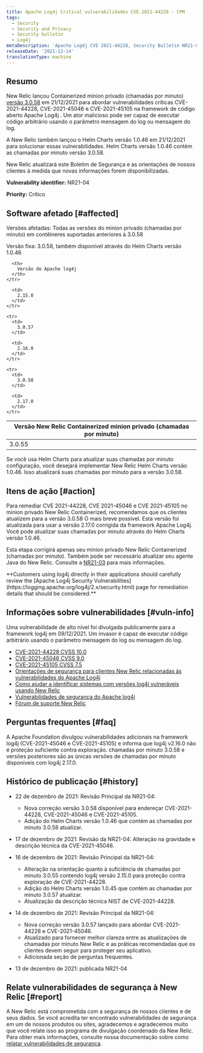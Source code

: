 ```yaml
---
title: Apache Log4j Critical vulnerabilidades CVE-2021-44228 - CPM
tags:
  - Security
  - Security and Privacy
  - Security bulletin
  - Log4j
metaDescription: 'Apache Log4j CVE 2021-44228, Security Bulletin NR21-04 (Containerized Private Minions)'
releaseDate: '2021-12-14'
translationType: machine
---
```


## Resumo

New Relic lançou Containerized minion privado (chamadas por minuto) [versão 3.0.58](/docs/release-notes/synthetics-release-notes/containerized-private-minions-release-notes/containerized-private-minion-cpm-3058/) em 21/12/2021 para abordar vulnerabilidades críticas CVE-2021-44228, CVE-2021-45046 e CVE-2021-45105 na framework de código aberto Apache Log4j . Um ator malicioso pode ser capaz de executar código arbitrário usando o parâmetro mensagem do log ou mensagem do log.

A New Relic também lançou o Helm Charts versão 1.0.46 em 21/12/2021 para solucionar essas vulnerabilidades. Helm Charts versão 1.0.46 contém as chamadas por minuto versão 3.0.58.

New Relic atualizará este Boletim de Segurança e as orientações de nossos clientes à medida que novas informações forem disponibilizadas.

<DNT>**Vulnerability identifier:**</DNT> NR21-04

<DNT>**Priority:**</DNT> Crítico

## Software afetado [#affected]

Versões afetadas: Todas as versões do minion privado (chamadas por minuto) em contêineres suportadas anteriores à 3.0.58

Versão fixa: 3.0.58, também disponível através do Helm Charts versão 1.0.46

<table>
  <thead>
    <tr>
      <th>
        Versão New Relic Containerized minion privado (chamadas por minuto)
      </th>

      <th>
        Versão do Apache log4j
      </th>
    </tr>
  </thead>

  <tbody>
    <tr>
      <td>
        3.0.55
      </td>

      <td>
        2.15.0
      </td>
    </tr>

    <tr>
      <td>
        3.0.57
      </td>

      <td>
        2.16.0
      </td>
    </tr>

    <tr>
      <td>
        3.0.58
      </td>

      <td>
        2.17.0
      </td>
    </tr>
  </tbody>
</table>

Se você usa Helm Charts para atualizar suas chamadas por minuto configuração, você desejará implementar New Relic Helm Charts versão 1.0.46. Isso atualizará suas chamadas por minuto para a versão 3.0.58.

## Itens de ação [#action]

Para remediar CVE 2021-44228, CVE 2021-45046 e CVE 2021-45105 no minion privado New Relic Containerized, recomendamos que os clientes atualizem para a versão 3.0.58 O mais breve possível. Esta versão foi atualizada para usar a versão 2.17.0 corrigida da framework Apache Log4j. Você pode atualizar suas chamadas por minuto através do Helm Charts versão 1.0.46.

Esta etapa corrigirá apenas seu minion privado New Relic Containerized (chamadas por minuto). Também pode ser necessário atualizar seu agente Java do New Relic. Consulte a [NR21-03](/docs/security/new-relic-security/security-bulletins/security-bulletin-nr21-03) para mais informações.

<DNT>
  **Customers using log4j directly in their applications should carefully review the [Apache Log4j Security Vulnerabilities](https://logging.apache.org/log4j/2.x/security.html) page for remediation details that should be considered.**
</DNT>

## Informações sobre vulnerabilidades [#vuln-info]

Uma vulnerabilidade de alto nível foi divulgada publicamente para a framework log4j em 09/12/2021. Um invasor é capaz de executar código arbitrário usando o parâmetro mensagem do log ou mensagem do log.

* [CVE-2021-44228 CVSS 10.0](https://cve.mitre.org/cgi-bin/cvename.cgi?name=CVE-2021-44228)
* [CVE-2021-45046 CVSS 9.0](https://cve.mitre.org/cgi-bin/cvename.cgi?name=CVE-2021-45046)
* [CVE-2021-45105 CVSS 7.5](https://cve.mitre.org/cgi-bin/cvename.cgi?name=CVE-2021-45105)
* [Orientações de segurança para clientes New Relic relacionadas às vulnerabilidades do Apache Log4j](https://newrelic.com/blog/nerdlog/security-guidance-for-log4j)
* [Como ajudar a identificar sistemas com versões log4j vulneráveis usando New Relic](https://newrelic.com/blog/how-to-relic/new-relic-log4j-detection)
* [Vulnerabilidades de segurança do Apache log4j](https://logging.apache.org/log4j/2.x/security.html)
* [Fórum de suporte New Relic](https://discuss.newrelic.com/t/log4j-zero-day-vulnerability-and-the-new-relic-java-agent/170322)

## Perguntas frequentes [#faq]

<CollapserGroup>
  <Collapser
    id="357-update"
    title="Atualizei para chamadas por minuto 3.0.55 já. Preciso atualizar para 3.0.58?"
  >
    A Apache Foundation divulgou vulnerabilidades adicionais na framework log4j (CVE-2021-45046 e CVE-2021-45105) e informa que log4j v2.16.0 não é proteção suficiente contra exploração. chamadas por minuto 3.0.58 e versões posteriores são as únicas versões de chamadas por minuto disponíveis com log4j 2.17.0.
  </Collapser>
</CollapserGroup>

## Histórico de publicação [#history]

* 22 de dezembro de 2021: Revisão Principal da NR21-04:

  * Nova correção versão 3.0.58 disponível para endereçar CVE-2021-44228, CVE-2021-45046 e CVE-2021-45105.
  * Adição do Helm Charts versão 1.0.46 que contém as chamadas por minuto 3.0.58 atualizar.

* 17 de dezembro de 2021: Revisão da NR21-04: Alteração na gravidade e descrição técnica da CVE-2021-45046.

* 16 de dezembro de 2021: Revisão Principal da NR21-04:

  * Alteração na orientação quanto à suficiência de chamadas por minuto 3.0.55 contendo log4j versão 2.15.0 para proteção contra exploração de CVE-2021-44228.
  * Adição do Helm Charts versão 1.0.45 que contém as chamadas por minuto 3.0.57 atualizar.
  * Atualização da descrição técnica NIST de CVE-2021-44228.

* 14 de dezembro de 2021: Revisão Principal da NR21-04:

  * Nova correção versão 3.0.57 lançado para abordar CVE-2021-44228 e CVE-2021-45046.
  * Atualizado para fornecer melhor clareza entre as atualizações de chamadas por minuto New Relic e as práticas recomendadas que os clientes devem seguir para proteger seu aplicativo.
  * Adicionada seção de perguntas frequentes.

* 13 de dezembro de 2021: publicada NR21-04

## Relate vulnerabilidades de segurança à New Relic [#report]

A New Relic está comprometida com a segurança de nossos clientes e de seus dados. Se você acredita ter encontrado vulnerabilidades de segurança em um de nossos produtos ou sites, agradecemos e agradecemos muito que você relate isso ao programa de divulgação coordenado da New Relic. Para obter mais informações, consulte nossa documentação sobre como [relatar vulnerabilidades de segurança](/docs/security/new-relic-security/data-privacy/reporting-security-vulnerabilities).